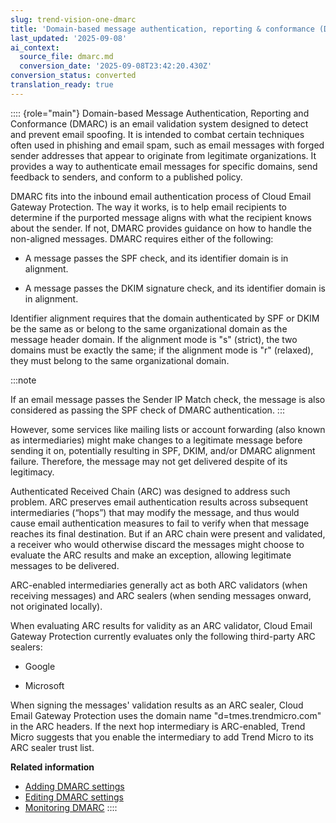 ```yaml
---
slug: trend-vision-one-dmarc
title: 'Domain-based message authentication, reporting & conformance (DMARC)'
last_updated: '2025-09-08'
ai_context:
  source_file: dmarc.md
  conversion_date: '2025-09-08T23:42:20.430Z'
conversion_status: converted
translation_ready: true
---
```


:::: {role="main"}
Domain-based Message Authentication, Reporting and Conformance (DMARC) is an email validation system designed to detect and prevent email spoofing. It is intended to combat certain techniques often used in phishing and email spam, such as email messages with forged sender addresses that appear to originate from legitimate organizations. It provides a way to authenticate email messages for specific domains, send feedback to senders, and conform to a published policy.

DMARC fits into the inbound email authentication process of Cloud Email Gateway Protection. The way it works, is to help email recipients to determine if the purported message aligns with what the recipient knows about the sender. If not, DMARC provides guidance on how to handle the non-aligned messages. DMARC requires either of the following:

- A message passes the SPF check, and its identifier domain is in alignment.

- A message passes the DKIM signature check, and its identifier domain is in alignment.

Identifier alignment requires that the domain authenticated by SPF or DKIM be the same as or belong to the same organizational domain as the message header domain. If the alignment mode is "s" (strict), the two domains must be exactly the same; if the alignment mode is "r" (relaxed), they must belong to the same organizational domain.

:::note

If an email message passes the Sender IP Match check, the message is also considered as passing the SPF check of DMARC authentication.
:::

However, some services like mailing lists or account forwarding (also known as intermediaries) might make changes to a legitimate message before sending it on, potentially resulting in SPF, DKIM, and/or DMARC alignment failure. Therefore, the message may not get delivered despite of its legitimacy.

Authenticated Received Chain (ARC) was designed to address such problem. ARC preserves email authentication results across subsequent intermediaries (“hops”) that may modify the message, and thus would cause email authentication measures to fail to verify when that message reaches its final destination. But if an ARC chain were present and validated, a receiver who would otherwise discard the messages might choose to evaluate the ARC results and make an exception, allowing legitimate messages to be delivered.

ARC-enabled intermediaries generally act as both ARC validators (when receiving messages) and ARC sealers (when sending messages onward, not originated locally).

When evaluating ARC results for validity as an ARC validator, Cloud Email Gateway Protection currently evaluates only the following third-party ARC sealers:

- Google

- Microsoft

When signing the messages' validation results as an ARC sealer, Cloud Email Gateway Protection uses the domain name "d=tmes.trendmicro.com" in the ARC headers. If the next hop intermediary is ARC-enabled, Trend Micro suggests that you enable the intermediary to add Trend Micro to its ARC sealer trust list.

**Related information**

- [Adding DMARC settings](adding-dmarc-settings.mdx)
- [Editing DMARC settings](editing-dmarc-settings.mdx)
- [Monitoring DMARC](monitoring-dmarc.mdx)
::::
